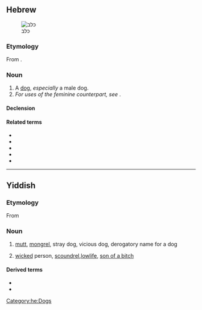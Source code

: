 ==Hebrew==
[[File:CanaanDogChakede.jpg|thumb|כלב]]
===Etymology===
{{HE root|כלב}}
From {{etyl|sem-pro|he}} {{m|sem-pro|*kalb-}}.

===Noun===
{{he-noun|g=m|tr=kélev|wv=כֶּלֶב|pl=כְּלָבִים|cons=כֶּלֶב|plcons=כַּלְבֵי|f=כַּלְבָּה|pat=קֶטֶל}}

# A [[dog]], ''especially'' a male dog.
# ''For uses of the feminine counterpart, see'' {{m|he|כַּלְבָּה}}.

====Declension====
{{he-decl|ms|כֶּלֶב|כַּלְבּוֹ|mp|כְּלָבִים|כַּלְבֵי־|fs|כַּלְבָּה|כַּלְבַּת־|fp|כְּלָבוֹת|כַּלְבוֹת־}}

====Related terms====
* {{l|he|כלב ים|כֶּלֶב־יָם|sc=Hebr|tr=kélev-yam}}
* {{l|he|כלב נהר|כֶּלֶב־נָהָר|sc=Hebr|tr=kélev-náhar}}
* {{l|he|כְּלַבְלַב|sc=Hebr|tr=k'lavláv}}
* {{l|he|כַּלְבָן|sc=Hebr|tr=kalbán}}
* {{l|he|כַּלֶּבֶת|sc=Hebr|tr=kalévet}}

[[Category:he:Dogs]]

----

==Yiddish==

===Etymology===
From {{der|yi|he|כלב}}

===Noun===
{{yi-noun|g=m|tr=keylev|wv=כּלב|pl=כּלבים|pltr=klovem}}

#{{lb|yi|derogatory}} [[mutt]], [[mongrel]], stray dog, vicious dog, derogatory name for a dog
#{{lb|yi|derogatory}} [[wicked]] person, [[scoundrel]],[[lowlife]], [[son of a bitch]]

====Derived terms====
*{{l|yi|כּלבֿטע|tr=klafte|gloss=nasty woman}}
*{{l|yi|כּלבֿ שבכּלבים|tr=keylev shebeklovem|gloss=mean son of a bitch}}